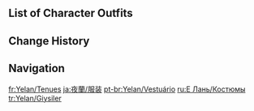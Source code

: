 {{CharacterTabs}}

==List of Character Outfits==
{{Outfits by Category Table|Yelan Outfits|nocharacter=1}}

==Change History==
{{Change History|2.7}}

==Navigation==
{{Character Navbox|link type=outfits}}

[[fr:Yelan/Tenues]]
[[ja:夜蘭/服装]]
[[pt-br:Yelan/Vestuário]]
[[ru:Е Лань/Костюмы]]
[[tr:Yelan/Giysiler]]
